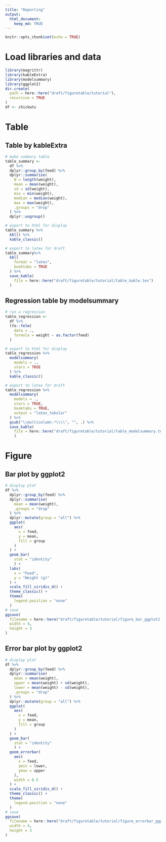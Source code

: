 ```yaml
---
title: "Reporting"
output: 
  html_document:
    keep_md: TRUE
---
```


```r
knitr::opts_chunk$set(echo = TRUE)
```

# Load libraries and data

```r
library(magrittr)
library(kableExtra)
library(modelsummary)
library(ggplot2)
dir.create(
  path = here::here("draft/figuretable/tutorial"),
  recursive = TRUE
)
df <- chickwts
```

# Table

## Table by kableExtra


```r
# make summary table
table_summary <-
  df %>%
  dplyr::group_by(feed) %>%
  dplyr::summarise(
    N = length(weight),
    mean = mean(weight),
    sd = sd(weight),
    min = min(weight),
    median = median(weight),
    max = max(weight),
    .groups = "drop"
  ) %>%
  dplyr::ungroup() 

# export to html for display
table_summary %>%
  kbl() %>%
  kable_classic()

# export to latex for draft
table_summary%>%
  kbl(
    format = "latex",
    booktabs = TRUE
  ) %>%
  save_kable(
    file = here::here("draft/figuretable/tutorial/table_kable.tex")
  )
```
## Regression table by modelsummary

```r
# run a regression
table_regression <-
  df %>%
  lfe::felm(
    data = .,
    formula = weight ~ as.factor(feed)
  )

# export to html for display
table_regression %>%
  modelsummary(
    models = .,
    stars = TRUE
  ) %>%
  kable_classic()

# export to latex for draft
table_regression %>%
  modelsummary(
    models = .,
    stars = TRUE,
    booktabs = TRUE,
    output = "latex_tabular"
  ) %>%
  gsub("\\multicolumn.*\\\\", "", .) %>%
  save_kable(
    file = here::here("draft/figuretable/tutorial/table_modelsummary.tex")
    )
```

# Figure

## Bar plot by ggplot2

```r
# display plot
df %>%
  dplyr::group_by(feed) %>%
  dplyr::summarise(
    mean = mean(weight),
    .groups = "drop"
  ) %>%
  dplyr::mutate(group = "all") %>%
  ggplot(
    aes(
      x = feed,
      y = mean,
      fill = group
    )
  ) +
  geom_bar(
    stat = "identity"
    ) +
  labs(
    x = "Feed",
    y = "Weight (g)"
  ) +
  scale_fill_viridis_d() +
  theme_classic() +
  theme(
    legend.position = "none"
  )
# save
ggsave(
  filename = here::here("draft/figuretable/tutorial/figure_bar_ggplot2.png"),
  width = 4,
  height = 3
)
```

## Error bar plot by ggplot2

```r
# display plot
df %>%
  dplyr::group_by(feed) %>%
  dplyr::summarise(
    mean = mean(weight),
    upper = mean(weight) + sd(weight),
    lower = mean(weight) - sd(weight),
    .groups = "drop"
  ) %>%
  dplyr::mutate(group = "all") %>%
  ggplot(
    aes(
      x = feed,
      y = mean,
      fill = group
    )
  ) +
  geom_bar(
    stat = "identity"
    ) +
  geom_errorbar(
    aes(
      x = feed,
      ymin = lower,
      ymax = upper
    ),
    width = 0.5
  ) +
  scale_fill_viridis_d() +
  theme_classic() +
  theme(
    legend.position = "none"
  )
# save
ggsave(
  filename = here::here("draft/figuretable/tutorial/figure_errorbar_ggplot2.png"),
  width = 4,
  height = 3
)
```

